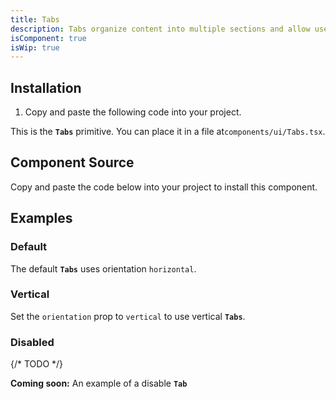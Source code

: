 ```yaml
---
title: Tabs
description: Tabs organize content into multiple sections and allow users to navigate between them.
isComponent: true
isWip: true
---
```


## Installation

1. Copy and paste the following code into your project.

This is the **`Tabs`** primitive. You can place it in a file at`components/ui/Tabs.tsx`.

## Component Source

Copy and paste the code below into your project to install this component.

<ComponentSource src="../../packages/ui/src/Tabs.tsx" />

## Examples

### Default

The default **`Tabs`** uses orientation `horizontal`.

<ComponentExample name="Tabs" story="default" />

### Vertical

Set the `orientation` prop to `vertical` to use vertical **`Tabs`**.

<ComponentExample name="Tabs" story="vertical" />

### Disabled

{/* TODO */}

**Coming soon:** An example of a disable **`Tab`**
